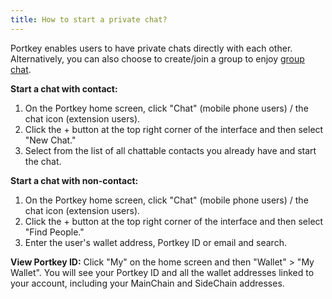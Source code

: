 ```yaml
---
title: How to start a private chat?
---
```


Portkey enables users to have private chats directly with each other.
Alternatively, you can also choose to create/join a group to enjoy [group chat](/docs/How-to-start-a-group-chat "").

**Start a chat with contact:**

1. On the Portkey home screen, click "Chat" (mobile phone users) / the chat icon (extension users).
2. Click the + button at the top right corner of the interface and then select "New Chat."
3. Select from the list of all chattable contacts you already have and start the chat.

**Start a chat with non-contact:**

1. On the Portkey home screen, click "Chat" (mobile phone users) / the chat icon (extension users).
2. Click the + button at the top right corner of the interface and then select "Find People."
3. Enter the user's wallet address, Portkey ID or email and search.

**View Portkey ID:**
Click "My" on the home screen and then "Wallet" > "My Wallet". You will see your Portkey ID and all the wallet addresses linked to your account, including your MainChain and SideChain addresses.
